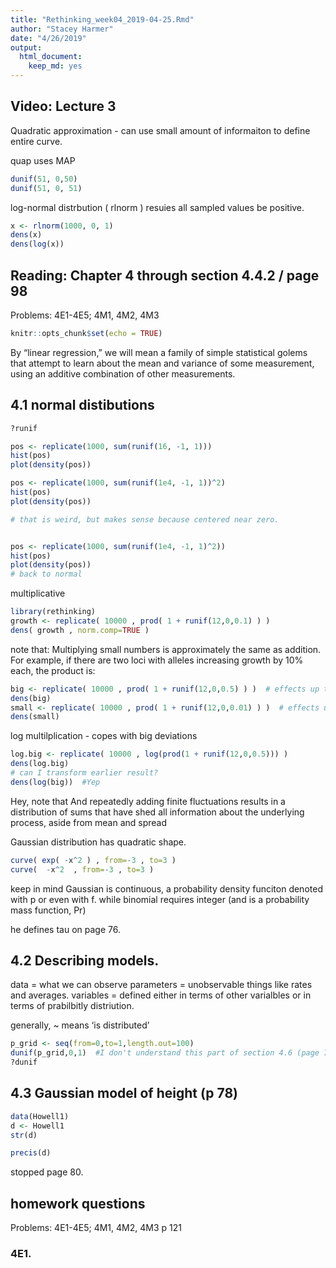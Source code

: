 ```yaml
---
title: "Rethinking_week04_2019-04-25.Rmd"
author: "Stacey Harmer"
date: "4/26/2019"
output: 
  html_document: 
    keep_md: yes
---
```


## Video: Lecture 3

Quadratic approximation - can use small amount of informaiton to define entire curve.  

quap uses MAP
```r
dunif(51, 0,50)
dunif(51, 0, 51)
```
log-normal distrbution (  rlnorm )
resuies all sampled values be positive.  

```r

x <- rlnorm(1000, 0, 1)
dens(x)
dens(log(x))
```


## Reading: Chapter 4 through section 4.4.2  / page 98

Problems: 4E1-4E5; 4M1, 4M2, 4M3

```r
knitr::opts_chunk$set(echo = TRUE)
```

By “linear regression,”
we will mean a family of simple statistical golems that attempt to learn about the mean and
variance of some measurement, using an additive combination of other measurements.

## 4.1  normal distibutions

```r
?runif

pos <- replicate(1000, sum(runif(16, -1, 1)))
hist(pos)
plot(density(pos))

pos <- replicate(1000, sum(runif(1e4, -1, 1))^2)
hist(pos)
plot(density(pos))

# that is weird, but makes sense because centered near zero.


pos <- replicate(1000, sum(runif(1e4, -1, 1)^2))
hist(pos)
plot(density(pos))
# back to normal
```


multiplicative

```r
library(rethinking)
growth <- replicate( 10000 , prod( 1 + runif(12,0,0.1) ) )
dens( growth , norm.comp=TRUE )

```

note that:
Multiplying small numbers is approximately the same as addition. For
example, if there are two loci with alleles increasing growth by 10% each, the product is:


```r

big <- replicate( 10000 , prod( 1 + runif(12,0,0.5) ) )  # effects up to 0.5
dens(big)
small <- replicate( 10000 , prod( 1 + runif(12,0,0.01) ) )  # effects up to 0.01;  numbers close to 1!
dens(small)

```

log multilplication  - copes with big deviations

```r
log.big <- replicate( 10000 , log(prod(1 + runif(12,0,0.5))) )
dens(log.big)
# can I transform earlier result?
dens(log(big))  #Yep

```
Hey, note that 
And repeatedly adding finite fluctuations
results in a distribution of sums that have shed all information about the underlying process,
aside from mean and spread

Gaussian distribution has quadratic shape.

```r
curve( exp( -x^2 ) , from=-3 , to=3 )
curve(  -x^2  , from=-3 , to=3 )
```
keep in mind Gaussian is continuous, a probability density funciton denoted with p or even with f.
while binomial requires integer (and is a probability mass function, Pr)

he defines tau on page 76.  

## 4.2  Describing models.

data = what we can observe
parameters = unobservable things like rates and averages. 
variables = defined either in terms of other varialbles or in terms of prabilbitly distriution.  

generally, ~ means 'is distributed' 

```r
p_grid <- seq(from=0,to=1,length.out=100)
dunif(p_grid,0,1)  #I don't understand this part of section 4.6 (page 78)
?dunif

```

## 4.3  Gaussian model of height  (p 78)


```r
data(Howell1)
d <- Howell1
str(d)
```

```r
precis(d)
```

stopped page 80.


## homework questions
Problems: 4E1-4E5; 4M1, 4M2, 4M3
p 121

### 4E1.


